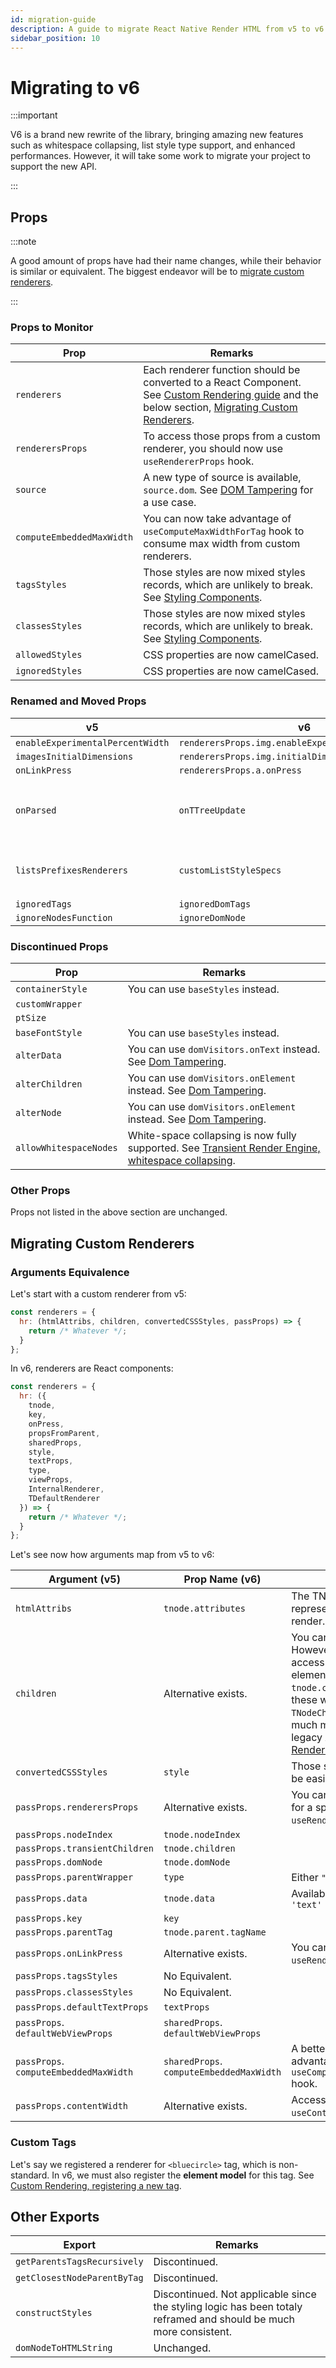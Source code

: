 ```yaml
---
id: migration-guide
description: A guide to migrate React Native Render HTML from v5 to v6.
sidebar_position: 10
---
```


# Migrating to v6

:::important

V6 is a brand new rewrite of the library, bringing amazing new features such as
whitespace collapsing, list style type support, and enhanced performances.
However, it will take some work to migrate your project to support the new API.

:::

## Props

:::note

A good amount of props have had their name changes, while their behavior is
similar or equivalent. The biggest endeavor will be to [migrate custom
renderers](#migrate-custom-renderers).

:::

### Props to Monitor

| Prop                      | Remarks                                                                                                                                                                                                        |
| ------------------------- | -------------------------------------------------------------------------------------------------------------------------------------------------------------------------------------------------------------- |
| `renderers`               | Each renderer function should be converted to a React Component. See [Custom Rendering guide](./guides/custom-renderers.mdx) and the below section, [Migrating Custom Renderers](#migrating-custom-renderers). |
| `renderersProps`          | To access those props from a custom renderer, you should now use `useRendererProps` hook.                                                                                                                      |
| `source`                  | A new type of source is available, `source.dom`. See [DOM Tampering](./guides/dom-tampering.mdx#prerendering) for a use case.                                                                                  |
| `computeEmbeddedMaxWidth` | You can now take advantage of `useComputeMaxWidthForTag` hook to consume max width from custom renderers.                                                                                                      |
| `tagsStyles`              | Those styles are now mixed styles records, which are unlikely to break. See [Styling Components](./guides/styling.mdx).                                                                                        |
| `classesStyles`           | Those styles are now mixed styles records, which are unlikely to break. See [Styling Components](./guides/styling.mdx).                                                                                        |
| `allowedStyles`           | CSS properties are now camelCased.                                                                                                                                                                             |
| `ignoredStyles`           | CSS properties are now camelCased.                                                                                                                                                                             |

### Renamed and Moved Props

| v5                               | v6                                                  | Remarks                                                                                                                |
| -------------------------------- | --------------------------------------------------- | ---------------------------------------------------------------------------------------------------------------------- |
| `enableExperimentalPercentWidth` | `renderersProps.img.enableExperimentalPercentWidth` |                                                                                                                        |
| `imagesInitialDimensions`        | `renderersProps.img.initialDimensions `             |                                                                                                                        |
| `onLinkPress`                    | `renderersProps.a.onPress`                          |                                                                                                                        |
| `onParsed`                       | `onTTreeUpdate`                                     | The structure has changed. See [Transient Render Engine](./flow/transient-render-engine.mdx).                          |
| `listsPrefixesRenderers`         | `customListStyleSpecs`                              | The API has changed, see [Lists, customization](./content/lists.mdx#defining-and-customizing-markers-pseudo-elements). |
| `ignoredTags`                    | `ignoredDomTags`                                    |                                                                                                                        |
| `ignoreNodesFunction`            | `ignoreDomNode`                                     |                                                                                                                        |

### Discontinued Props

| Prop                 | Remarks                                                                                                                                                        |
| -------------------- | -------------------------------------------------------------------------------------------------------------------------------------------------------------- |
| `containerStyle`       | You can use `baseStyles` instead.                                                                                                                              |
| `customWrapper`        |                                                                                                                                                                |
| `ptSize`               |                                                                                                                                                                |
| `baseFontStyle`        | You can use `baseStyles` instead.                                                                                                                              |
| `alterData`            | You can use `domVisitors.onText` instead. See [Dom Tampering](./guides/dom-tampering.mdx#example-altering-data).                                               |
| `alterChildren`        | You can use `domVisitors.onElement` instead. See [Dom Tampering](./guides/dom-tampering.mdx#example-inserting-elements).                                       |
| `alterNode`            | You can use `domVisitors.onElement` instead. See [Dom Tampering](./guides/dom-tampering.mdx#example-removing-elements).                                        |
| `allowWhitespaceNodes` | White-space collapsing is now fully supported. See [Transient Render Engine, whitespace collapsing](./flow/transient-render-engine.mdx#whitespace-collapsing). |

### Other Props

Props not listed in the above section are unchanged.

## Migrating Custom Renderers

### Arguments Equivalence

Let's start with a custom renderer from v5:

```jsx title="renderers.jsx"
const renderers = {
  hr: (htmlAttribs, children, convertedCSSStyles, passProps) => {
    return /* Whatever */;
  }
};
```

In v6, renderers are React components:

```jsx title="renderers.jsx"
const renderers = {
  hr: ({
    tnode,
    key,
    onPress,
    propsFromParent,
    sharedProps,
    style,
    textProps,
    type,
    viewProps,
    InternalRenderer,
    TDefaultRenderer
  }) => {
    return /* Whatever */;
  }
};
```

Let's see now how arguments map from v5 to v6:

| Argument (v5)                               | Prop Name (v6)                                | Remarks                                                                                                                                                                                                                                                                                    |
| ------------------------------------------- | --------------------------------------------- | ------------------------------------------------------------------------------------------------------------------------------------------------------------------------------------------------------------------------------------------------------------------------------------------ |
| `htmlAttribs`                               | `tnode.attributes`                            | The TNode is the intermediary representation of the element to render. See [Architecture](./architecture.mdx).                                                                                                                                                                             |
| `children`                                  | Alternative exists.                           | You can still render children. However, instead of having access to the children as React elements, you can inspect `tnode.children` and render these with `TNodeChildrenRenderer`. This is much more flexible than the legacy API. See [Custom Rendering](./guides/custom-renderers.mdx). |
| `convertedCSSStyles`                        | `style`                                       | Those styles are flatten and can be easily inspected.                                                                                                                                                                                                                                      |
| `passProps.renderersProps`                  | Alternative exists.                           | You can access renderers prop for a specific tag via `useRendererProps` hook.                                                                                                                                                                                                              |
| `passProps.nodeIndex`                       | `tnode.nodeIndex`                             |                                                                                                                                                                                                                                                                                            |
| `passProps.transientChildren`               | `tnode.children`                              |                                                                                                                                                                                                                                                                                            |
| `passProps.domNode`                         | `tnode.domNode`                               |                                                                                                                                                                                                                                                                                            |
| `passProps.parentWrapper`                   | `type`                                        | Either `"text"` or `"block"`.                                                                                                                                                                                                                                                              |
| `passProps.data`                            | `tnode.data`                                  | Available when `tnode.type === 'text'`                                                                                                                                                                                                                                                     |
| `passProps.key`                             | `key`                                         |                                                                                                                                                                                                                                                                                            |
| `passProps.parentTag`                       | `tnode.parent.tagName`                        |                                                                                                                                                                                                                                                                                            |
| `passProps.onLinkPress`                     | Alternative exists.                           | You can access this prop via `useRendererProps('a').onPress`.                                                                                                                                                                                                                              |
| `passProps.tagsStyles`                      | No Equivalent.                                |                                                                                                                                                                                                                                                                                            |
| `passProps.classesStyles`                   | No Equivalent.                                |                                                                                                                                                                                                                                                                                            |
| `passProps.defaultTextProps`                | `textProps`                                   |                                                                                                                                                                                                                                                                                            |
| `passProps`.<wbr/>`defaultWebViewProps`     | `sharedProps`.<wbr/>`defaultWebViewProps`     |                                                                                                                                                                                                                                                                                            |
| `passProps`.<wbr/>`computeEmbeddedMaxWidth` | `sharedProps`.<wbr/>`computeEmbeddedMaxWidth` | A better option is to take advantage of `useComputeMaxWidthForTag` hook.                                                                                                                                                                                                                   |
| `passProps.contentWidth`                    | Alternative exists.                           | Access content width via `useContentWidth` hook.                                                                                                                                                                                                                                           |

### Custom Tags

Let's say we registered a renderer for `<bluecircle>` tag, which is non-standard. In v6, we must also register the **element model** for this tag.
See [Custom Rendering, registering a new tag](./guides/custom-renderers.mdx#example-registering-a-new-tag).

## Other Exports

| Export                    | Remarks                                                                                                           |
| ------------------------- | ----------------------------------------------------------------------------------------------------------------- |
| `getParentsTagsRecursively` | Discontinued.                                                                                                     |
| `getClosestNodeParentByTag` | Discontinued.                                                                                                     |
| `constructStyles`           | Discontinued. Not applicable since the styling logic has been totaly reframed and should be much more consistent. |
| `domNodeToHTMLString`       | Unchanged.                                                                                                        |
